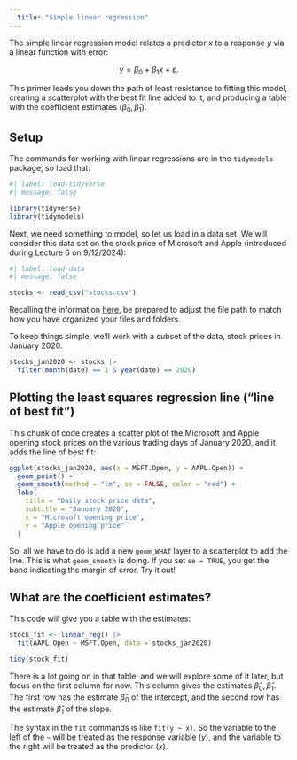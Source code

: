 ```yaml
---
  title: "Simple linear regression"
---
```


The simple linear regression model relates a predictor $x$ to a response $y$ via a linear function with error:

$$
y=\beta_0+\beta_1x+\varepsilon.
$$

This primer leads you down the path of least resistance to fitting this model, creating a scatterplot with the best fit line added to it, and producing a table with the coefficient estimates ($\hat{\beta}_0,\,\hat{\beta}_1$).

## Setup 

The commands for working with linear regressions are in the `tidymodels` package, so load that:

```r
#| label: load-tidyverse
#| message: false

library(tidyverse) 
library(tidymodels) 
```

Next, we need something to model, so let us load in a data set. We will consider this data set on the stock price of Microsoft and Apple (introduced during Lecture 6 on 9/12/2024):

```r
#| label: load-data
#| message: false

stocks <- read_csv("stocks.csv")
```

::: callout-note
Recalling the information [here](https://sta101-f24.github.io/computing/computing-file-paths.html), be prepared to adjust the file path to match how you have organized your files and folders.
:::

To keep things simple, we’ll work with a subset of the data, stock prices in January 2020.

```r
stocks_jan2020 <- stocks |>
  filter(month(date) == 1 & year(date) == 2020)
```

## Plotting the least squares regression line ("line of best fit")

This chunk of code creates a scatter plot of the Microsoft and Apple opening stock prices on the various trading days of January 2020, and it adds the line of best fit:

```r
ggplot(stocks_jan2020, aes(x = MSFT.Open, y = AAPL.Open)) +
  geom_point() + 
  geom_smooth(method = "lm", se = FALSE, color = "red") +
  labs(
    title = "Daily stock price data",
    subtitle = "January 2020",
    x = "Microsoft opening price",
    y = "Apple opening price"
  )
```
So, all we have to do is add a new `geom_WHAT` layer to a scatterplot to add the line. This is what `geom_smooth` is doing. If you set `se = TRUE`, you get the band indicating the margin of error. Try it out!

## What are the coefficient estimates?

This code will give you a table with the estimates:

```r
stock_fit <- linear_reg() |>
  fit(AAPL.Open ~ MSFT.Open, data = stocks_jan2020)

tidy(stock_fit)
```

There is a lot going on in that table, and we will explore some of it later, but focus on the first column for now. This column gives the estimates $\hat{\beta}_0,\,\hat{\beta}_1$. The first row has the estimate $\hat{\beta}_0$ of the intercept, and the second row has the estimate $\hat{\beta}_1$ of the slope.

The syntax in the `fit` commands is like `fit(y ~ x)`. So the variable to the left of the `~` will be treated as the response variable ($y$), and the variable to the right will be treated as the predictor ($x$).